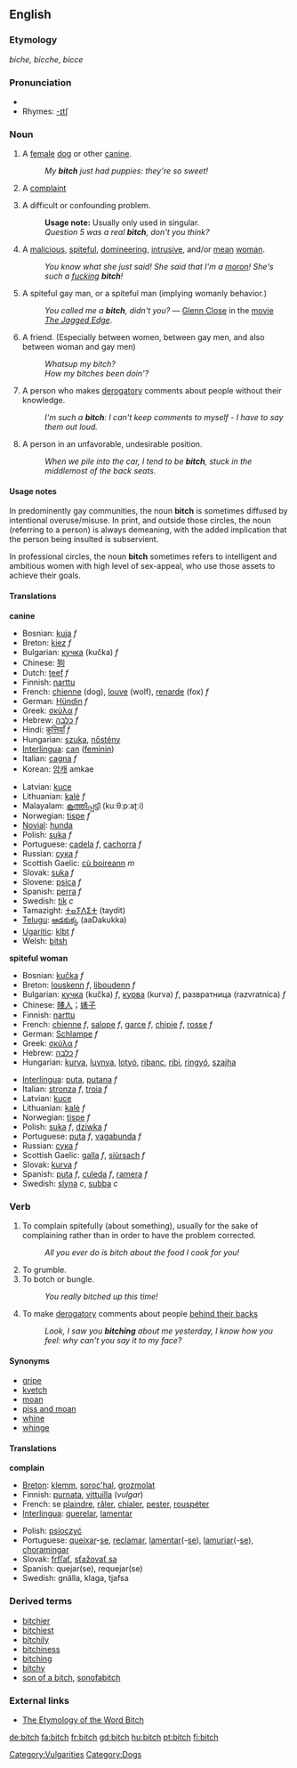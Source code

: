 ==English==

===Etymology===
{{OE.}} ''biche, bicche'', {{AS.}} ''bicce''

===Pronunciation===
*{{audio|en-us-bitch.ogg|Audio (US)}}
*Rhymes: [[Rhymes:English:-ɪtʃ|-ɪtʃ]]

===Noun===
{{en-noun|es}}

# A [[female]] [[dog]] or other [[canine]].
#: ''My '''bitch''' just had puppies: they're so sweet!''
# {{slang}} A [[complaint]]
# {{slang}} A difficult or confounding problem.
#: '''Usage note:''' Usually only used in singular.
#: ''Question 5 was a real '''bitch''', don't you think?''
# {{vulgar}} {{derogatory}} A [[malicious]], [[spiteful]], [[domineering]], [[intrusive]], and/or [[mean]] [[woman]].
#: ''You know what she just said! She said that I'm a [[moron]]! She's such a [[fucking]] '''bitch'''!''
# {{vulgar}} {{derogatory}} A spiteful gay man, or a spiteful man (implying womanly behavior.)
#:''You called me a '''bitch''', didn't you?'' &mdash; [[w:Glenn Close|Glenn Close]] in the [[movie]] ''[[w:The Jagged Edge|The Jagged Edge]]''.
# {{cattag|jocular}} A friend. (Especially between women, between gay men, and also between woman and gay men)
#: ''Whatsup my bitch?''
#: ''How my bitches been doin'?''
# A person who makes [[derogatory]] comments about people without their knowledge.
#: ''I'm such a '''bitch''': I can't keep comments to myself - I have to say them out loud.''
# A person in an unfavorable, undesirable position.
#: ''When we pile into the car, I tend to be '''bitch''', stuck in the middlemost of the back seats.''

====Usage notes====
In predominently gay communities, the noun '''bitch''' is sometimes diffused by intentional overuse/misuse. In print, and outside those circles, the noun (referring to a person) is always demeaning, with the added implication that the person being insulted is subservient.

In professional circles, the noun '''bitch''' sometimes refers to intelligent and ambitious women with high level of sex-appeal, who use those assets to achieve their goals.

====Translations====
'''canine'''
{{top}}
*Bosnian: [[kuja]] ''f''
*Breton: [[kiez]] ''f''
*Bulgarian: [[кучка]] (kučka) ''f''
*Chinese: [[狗]]
*Dutch: [[teef]] ''f''
*Finnish: [[narttu]]
*French: [[chienne]] (dog), [[louve]] (wolf), [[renarde]] (fox) ''f''
*German: [[Hündin]] ''f''
*Greek: [[σκύλα]] ''f''
*Hebrew: [[כלבה]] ''f''
*Hindi: [[कुत्तियाँ]] ''f''
*Hungarian: [[szuka]], [[nőstény]]
*[[Interlingua]]: [[can#Interlingua|can]] ([[feminin]])
*Italian: [[cagna]] ''f''
*Korean: [[암캐]] amkae
{{mid}}
*Latvian: [[kuce]] {{f}}
*Lithuanian: [[kalė]] ''f''
*Malayalam: [[കൂത്തിപ്പട്ടി]] (kuːθːpːaʈːi)
*Norwegian: [[tispe]] ''f''
*[[Novial]]: [[hunda]]
*Polish: [[suka]] ''f''
*Portuguese: [[cadela]] ''f'', [[cachorra]] ''f''
*Russian: [[сука]] ''f''
*Scottish Gaelic: [[cù boireann]] ''m''
*Slovak: [[suka]] ''f''
*Slovene: [[psica]] ''f''
*Spanish: [[perra]] ''f''
*Swedish: [[tik]] ''c''
*Tamazight: [[ⵜⴰⵢⴷⵉⵜ]] (taydit) {{f}}
*[[Telugu]]: [[ఆడకుక్క]] (aaDakukka)
*[[Ugaritic]]: [[klbt]] ''f''
*Welsh: [[bitsh]]
{{bottom}}

'''spiteful woman'''
{{top}}
*Bosnian: [[kučka]] ''f''
*Breton: [[louskenn]] ''f'', [[liboudenn]] ''f''
*Bulgarian: [[кучка]] (kučka) ''f'', [[курва]] (kurva) ''f'', развратница (razvratnica) ''f''
*Chinese: [[賤人]]；[[婊]][[子]]
*Finnish: [[narttu]]
*French: [[chienne]] ''f'', [[salope]] ''f'', [[garce]] ''f'', [[chipie]] ''f'', [[rosse]] ''f''
*German: [[Schlampe]] ''f''
*Greek: [[σκύλα]] ''f''
*Hebrew: [[כלבה]] ''f''
*Hungarian: [[kurva]], [[luvnya]], [[lotyó]], [[ribanc]], [[ribi]], [[ringyó]], [[szajha]]
{{mid}}
*[[Interlingua]]: [[puta]], [[putana]] ''f''
*Italian: [[stronza]] ''f'', [[troia]] ''f''
*Latvian: [[kuce]] {{f}}
*Lithuanian: [[kalė]] ''f''
*Norwegian: [[tispe]] ''f''
*Polish: [[suka]] ''f'', [[dziwka]] ''f''
*Portuguese: [[puta]] ''f'', [[vagabunda]] ''f''
*Russian: [[сука]] ''f''
*Scottish Gaelic: [[galla]] ''f'', [[siùrsach]] ''f''
*Slovak: [[kurva]] ''f''
*Spanish: [[puta]] ''f'', [[culeda]] ''f'', [[ramera]] ''f''
*Swedish: [[slyna]] ''c'', [[subba]] ''c''
{{bottom}}
<!--
'''spiteful man'''
{{top}}
{{mid}}
{{bottom}}
-->

===Verb===
{{en-verb|bitch|es}}

#To complain spitefully (about something), usually for the sake of complaining rather than in order to have the problem corrected.
#:''All you ever do is bitch about the food I cook for you!''
#To grumble.
#To botch or bungle.
#:''You really bitched up this time!''
# To make [[derogatory]] comments about people [[behind one's back|behind their backs]]
#: ''Look, I saw you '''bitching''' about me yesterday, I know how you feel: why can't you say it to my face?''

====Synonyms====
*[[gripe]]
*[[kvetch]]
*[[moan]]
*[[piss and moan]]
*[[whine]]
*[[whinge]]

====Translations====
'''complain'''
{{top}}
*[[Breton]]: [[klemm]], [[soroc'hal]], [[grozmolat]]
*Finnish: [[purnata]], [[vittuilla]] (''vulgar'')
*French: se [[plaindre]], [[râler]], [[chialer]], [[pester]], [[rouspéter]]
*[[Interlingua]]: [[querelar]], [[lamentar]]
{{mid}}
*Polish: [[psioczyć]]
*Portuguese: [[queixar]]-[[se]], [[reclamar]], [[lamentar]](-[[se]]), [[lamuriar]](-[[se]]), [[choramingar]]
*Slovak: [[frfľať]], [[sťažovať sa]]
*Spanish: quejar(se), requejar(se)
*Swedish: gnälla, klaga, tjafsa
{{bottom}}

===Derived terms===
*[[bitchier]]
*[[bitchiest]]
*[[bitchily]]
*[[bitchiness]]
*[[bitching]]<!--noun-->
*[[bitchy]]
*[[son of a bitch]], [[sonofabitch]]

===External links===
*[http://www.roxanne.org/~maeve/bitch.html The Etymology of the Word Bitch]

[[Category:Vulgarities]]
[[Category:Dogs]]

[[de:bitch]]
[[fa:bitch]]
[[fr:bitch]]
[[gd:bitch]]
[[hu:bitch]]
[[pt:bitch]]
[[fi:bitch]]
